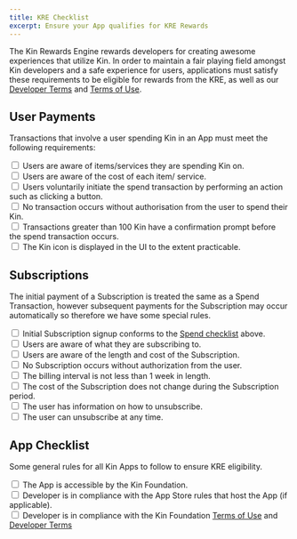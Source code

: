 ```yaml
---
title: KRE Checklist
excerpt: Ensure your App qualifies for KRE Rewards
---
```


The Kin Rewards Engine rewards developers for creating awesome experiences that utilize Kin. In order to maintain a fair playing field amongst Kin developers and a safe experience for users, applications must satisfy these requirements to be eligible for rewards from the KRE, as well as our [Developer Terms](https://kin.org/kin-developer-terms/) and [Terms of Use](https://kin.org/terms-and-conditions/).

## User Payments

Transactions that involve a user spending Kin in an App must meet the following requirements:

<div>
  <input className='KREChecklistCheckbox' type="checkbox" id="accessible" name="accessible" value="accessible"/>
  <label for="accessible">Users are aware of items/services they are spending Kin on.</label><br/>
  <input className='KREChecklistCheckbox' type="checkbox" id="compliant" name="compliant" value="compliant"/>
  <label for="compliant">Users are aware of the cost of each item/ service.</label><br/>
  <input className='KREChecklistCheckbox' type="checkbox" id="terms" name="terms" value="terms"/>
  <label for="terms">Users voluntarily initiate the spend transaction by performing an action such as clicking a button.</label><br/>
  <input className='KREChecklistCheckbox' type="checkbox" id="accessible" name="accessible" value="accessible"/>
  <label for="accessible">No transaction occurs without authorisation from the user to spend their Kin.</label><br/>
  <input className='KREChecklistCheckbox' type="checkbox" id="compliant" name="compliant" value="compliant"/>
  <label for="compliant">Transactions greater than 100 Kin have a confirmation prompt before the spend transaction occurs.</label><br/>
  <input className='KREChecklistCheckbox' type="checkbox" id="terms" name="terms" value="terms"/>
  <label for="terms">The Kin icon is displayed in the UI to the extent practicable.</label><br/>
</div>

<div className="mt-8 grid gap-6 md:grid-cols-2">
  <NavCard
    title="Kin Branding Guidelines"
    subtitle="See how to correctly use Kin icons"
    svgFile="kin"
    link={{
      url: '/docs/essentials/branding',
      label: 'See the guide',
    }}
  />
</div>

## Subscriptions
The initial payment of a Subscription is treated the same as a Spend Transaction, however subsequent payments for the Subscription may occur automatically so therefore we have some special rules.

<div>
  <input className='KREChecklistCheckbox' type="checkbox" id="accessible" name="accessible" value="accessible"/>
  <label for="accessible">Initial Subscription signup conforms to the <a href="/essentials/kre-checklist/#spend-checklist">Spend checklist</a> above.</label><br/>
  <input className='KREChecklistCheckbox' type="checkbox" id="compliant" name="compliant" value="compliant"/>
  <label for="compliant">Users are aware of what they are subscribing to.</label><br/>
  <input className='KREChecklistCheckbox' type="checkbox" id="terms" name="terms" value="terms"/>
  <label for="terms">Users are aware of the length and cost of the Subscription.</label><br/>
  <input className='KREChecklistCheckbox' type="checkbox" id="accessible" name="accessible" value="accessible"/>
  <label for="accessible">No Subscription occurs without authorization from the user.</label><br/>
  <input className='KREChecklistCheckbox' type="checkbox" id="compliant" name="compliant" value="compliant"/>
  <label for="compliant">The billing interval is not less than 1 week in length.</label><br/>
  <input className='KREChecklistCheckbox' type="checkbox" id="terms" name="terms" value="terms"/>
  <label for="terms">The cost of the Subscription does not change during the Subscription period.</label><br/>
  <input className='KREChecklistCheckbox' type="checkbox" id="compliant" name="compliant" value="compliant"/>
  <label for="compliant">The user has information on how to unsubscribe.</label><br/>
  <input className='KREChecklistCheckbox' type="checkbox" id="terms" name="terms" value="terms"/>
  <label for="terms">The user can unsubscribe at any time.</label>
</div>

## App Checklist
Some general rules for all Kin Apps to follow to ensure KRE eligibility.

<div>
  <input className='KREChecklistCheckbox' type="checkbox" id="accessible" name="accessible" value="accessible"/>
  <label for="accessible">The App is accessible by the Kin Foundation.</label><br/>
  <input className='KREChecklistCheckbox' type="checkbox" id="compliant" name="compliant" value="compliant"/>
  <label for="compliant">Developer is in compliance with the App Store rules that host the App (if applicable).</label><br/>
  <input className='KREChecklistCheckbox' type="checkbox" id="terms" name="terms" value="terms"/>
  <label for="terms">Developer is in compliance with the Kin Foundation <a href="https://kin.org/terms-and-conditions/">Terms of Use</a> and <a href="https://kin.org/kin-developer-terms/">Developer Terms</a></label>
</div>


